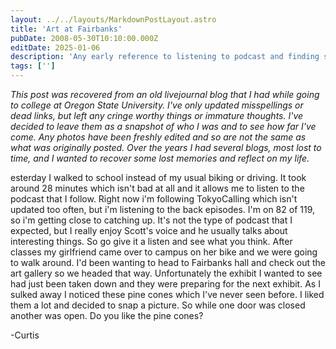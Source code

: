 ```yaml
---
layout: ../../layouts/MarkdownPostLayout.astro
title: 'Art at Fairbanks'
pubDate: 2008-05-30T10:10:00.000Z
editDate: 2025-01-06
description: 'Any early reference to listening to podcast and finding some large pinecones'
tags: ['']
---
```



_This post was recovered from an old livejournal blog that I had while going to college at Oregon State University. I've only updated misspellings or dead links, but left any cringe worthy things or immature thoughts. I've decided to leave them as a snapshot of who I was and to see how far I've come. Any photos have been freshly edited and so are not the same as what was originally posted. Over the years I had several blogs, most lost to time, and I wanted to recover some lost memories and reflect on my life._

<DropCap letter='Y' />
esterday I walked to school instead of my usual biking or driving. It took around 28 minutes which isn't
bad at all and it allows me to listen to the podcast that I follow. Right now i'm following TokyoCalling
which isn't updated too often, but i'm listening to the back episodes. I'm on 82 of 119, so i'm getting
close to catching up. It's not the type of podcast that I expected, but I really enjoy Scott's voice
and he usually talks about interesting things. So go give it a listen and see what you think. After classes
my girlfriend came over to campus on her bike and we were going to walk around. I'd been wanting to head
to Fairbanks hall and check out the art gallery so we headed that way. Unfortunately the exhibit I wanted
to see had just been taken down and they were preparing for the next exhibit. As I sulked away I noticed
these pine cones which I've never seen before. I liked them a lot and decided to snap a picture. So while
one door was closed another was open. Do you like the pine cones?

-Curtis
